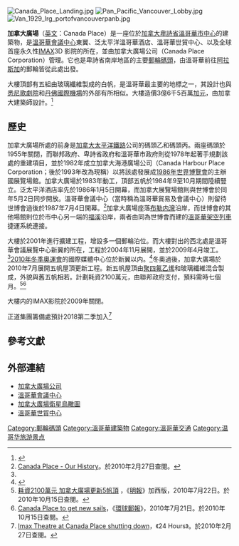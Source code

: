 [[File:Canada_Place_Landing.jpg|thumb]]
[[File:Pan_Pacific_Vancouver_Lobby.jpg|thumb]]
[[File:Van_1929_lrg_portofvancouverpanb.jpg|thumb]]

'''加拿大廣場'''（[[英文|英文]]：Canada Place）是一座位於[[加拿大|加拿大]][[卑詩省|卑詩省]][[溫哥華|溫哥華]][[溫哥華市中心|市中心]]的建築物，是[[溫哥華會議中心|溫哥華會議中心]]東翼、泛太平洋溫哥華酒店、溫哥華世貿中心、以及全球首座永久性[[IMAX|IMAX]]3D 影院的所在，並由加拿大廣場公司（Canada Place Corporation）管理。它也是卑詩省南岸地區的主要[[郵輪碼頭|郵輪碼頭]]，由溫哥華前往[[阿拉斯加|阿拉斯加]]的郵輪皆從此處出發。

大樓頂部有五組由玻璃纖維製成的白帆，是溫哥華最主要的地標之一，其設計也與[[悉尼歌劇院|悉尼歌劇院]]和[[丹佛國際機場|丹佛國際機場]]的外部有所相似。大樓造價3億6千5百萬[[加元|加元]]，由加拿大建築師{{tsl|en|Eberhard Zeidler|艾伯哈德·蒒德勒}}設計。<ref>{{Cite web |url=http://www.zeidlerpartnership.com/ |title=Zeidler Partnership Architects |accessdate=2010-02-28 |archive-date=2010-12-31 |archive-url=https://web.archive.org/web/20101231022023/http://www.zeidlerpartnership.com/ |dead-url=no }}</ref>

==歷史==

加拿大廣場所處的前身是[[加拿大太平洋鐵路|加拿大太平洋鐵路]]公司的碼頭乙和碼頭丙。兩座碼頭於1955年關閉，而聯邦政府、卑詩省政府和溫哥華市政府則從1978年起著手規劃該處的重建項目，並於1982年成立加拿大海港廣場公司（Canada Harbour Place Corporation；後於1993年改為現稱）以將該處發展成[[1986年世界博覽會|1986年世界博覽會]]的主辦國展覽場館。加拿大廣場於1983年動工，頂部五帆於1984年9至10月期間陸續豎立。泛太平洋酒店率先於1986年1月5日開幕，而加拿大展覽場館則與世博會於同年5月2日同步開放。溫哥華會議中心（當時稱為溫哥華貿易及會議中心）則留待世博會過後於1987年7月4日開幕。<ref name="CPC">[http://www.canadaplace.ca/en/Our_Story/Our_History Canada Place - Our History]{{dead link|date=2017年11月 |bot=InternetArchiveBot |fix-attempted=yes }}。於2010年2月27日查閱。</ref>加拿大廣場座落[[布勒内灣|布勒内灣]]沿岸，而世博會的其他場館則位於市中心另一端的[[福溪_(溫哥華)|福溪]]沿岸，兩者由同為世博會而建的[[溫哥華架空列車|溫哥華架空列車]]捷運系統連接。

大樓於2001年進行擴建工程，增設多一個郵輪泊位。而大樓對出的西北處是溫哥華會議展覽中心新翼的所在，工程於2004年11月展開，並於2009年4月竣工。<ref name="CPC"/>[[2010年冬季奧運會|2010年冬季奧運會]]的國際媒體中心位於新翼以内。<ref>{{Cite web |url=http://www.vancouver2010.com/main-media-centre/ |title=Main Media Centre |accessdate=2010-02-28 |archive-date=2010-03-09 |archive-url=https://web.archive.org/web/20100309224418/http://www.vancouver2010.com/main-media-centre/ |dead-url=no }}</ref>冬奧過後，加拿大廣場於2010年7月展開五帆屋頂更新工程。新五帆屋頂由[[聚四氟乙烯|聚四氟乙烯]]和玻璃纖維混合製成，外貌與舊五帆相若。計劃耗資2100萬元，由聯邦政府支付，預料需時七個月。<ref>[http://www.mingpaovan.com/htm/News/20100722/vasb.htm 耗資2100萬元 加拿大廣場更新5帆頂] {{Wayback|url=http://www.mingpaovan.com/htm/News/20100722/vasb.htm |date=20100923182238 }}，《[[明報|明報]]》加西版，2010年7月22日。於2010年10月15日查閱。</ref><ref>[http://www.theglobeandmail.com/news/national/british-columbia/canada-place-to-get-new-sails/article1647715/ Canada Place to get new sails]，《[[環球郵報|環球郵報]]》，2010年7月21日。於2010年10月15日查閱。</ref>

大樓内的IMAX影院於2009年關閉。

正道集團籌備處預計2018第二季加入<ref>[https://archive.is/20120719202851/vancouver.24hrs.ca/News/local/2009/09/03/pf-10737816.html Imax Theatre at Canada Place shutting down]，《24 Hours》。於2010年2月27日查閱。</ref>

==參考文獻==
{{reflist|2}}

==外部連結==
{{Commonscat|Canada Place, Vancouver}}
*[https://web.archive.org/web/20070929051811/http://www.canadaplace.ca/cpc/ 加拿大廣場公司]
*[http://www.vancouverconventioncentre.com/ 溫哥華會議中心]{{Wayback|url=http://www.vancouverconventioncentre.com/ |date=20100207214718 }}
*[http://maps.google.com/maps?q=Vancouver,+BC&ll=49.288670,-123.110540&spn=0.003344,0.007237&t=k&hl=en 加拿大廣場衛星鳥瞰圖]
*[https://web.archive.org/web/20141227110636/http://www.wtcvancouver.com/ 溫哥華世貿中心] 

{{coord|49.288635|N|123.111119|W|display=title}}

[[Category:郵輪碼頭|Category:郵輪碼頭]]
[[Category:溫哥華建築物|Category:溫哥華建築物]]
[[Category:溫哥華交通|Category:溫哥華交通]]
[[Category:温哥华旅游景点|Category:温哥华旅游景点]]